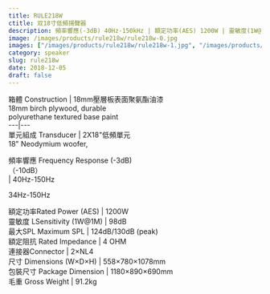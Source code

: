 ```yaml
---
title: RULE218W
ctitle: 双18寸低頻揚聲器
description: 頻率響應(-3dB) 40Hz-150kHz | 額定功率(AES) 1200W | 靈敏度(1W@1M) 98dB | 最大SPL 124d8 (peak)
image: /images/products/rule218w/rule218w-0.jpg
images: ["/images/products/rule218w/rule218w-1.jpg", "/images/products/rule218w/rule218w-2.jpg", "/images/products/rule218w/rule218w-3.jpg"]
category: speaker
slug: rule218w
date: 2018-12-05
draft: false
---
```


  
箱體 Construction |  18mm壓層板表面聚氨酯油漆  
18mm birch plywood, durable  
polyurethane textured base paint  
---|---  
單元組成 Transducer |  2X18"低頻單元   
18" Neodymium woofer,  
  
頻率響應 Frequency Response (-3dB)  
（-10dB）  
|  40Hz-150Hz  
  
34Hz-150Hz  
  
  
額定功率Rated Power (AES) |  1200W  
靈敏度 LSensitivity (1W@1M) |  98dB  
最大SPL Maximum SPL |  124dB/130dB (peak)  
額定阻抗 Rated Impedance |  4 OHM  
連接器Connector |  2×NL4  
尺寸 Dimensions (W×D×H) |  558×780×1078mm  
包裝尺寸 Package Dimension |  1180×890×690mm  
毛重 Gross Weight |  91.2kg


